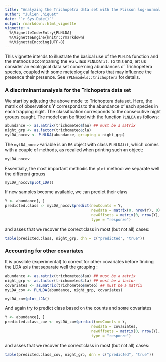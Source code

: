 ```yaml
---
title: "Analyzing the Trichopetra data set with the Poisson log-normal LDA model"
author: "Julien Chiquet"
date: "`r Sys.Date()`"
output: rmarkdown::html_vignette
vignette: >
  %\VignetteIndexEntry{PLNLDA}
  %\VignetteEngine{knitr::rmarkdown}
  %\VignetteEncoding{UTF-8}
---
```


This vignette intends to illustrate the basical use of the `PLNLDA` function and the methods accompaning the R6 Class `PLNLDAfit`. To this end, let us consider an ecological data set concerning abundances of Trichopetera species, coupled with some meteological factors that may influence the presence their presence. See `?PLNmodels::trichoptera` for details. 

### A discriminant analysis for the Trichopetra data set

We start by adjusting the above model to Trichoptera data set. Here, the matrix of observations $\mathbf{Y}$ corresponds to the abundance of each species in each trapping night. The classification corresponds to the consecutive night groups caught. The model can be fitted with the function `PLNLDA` as follows:

```r
abundance <- as.matrix(trichometeo$fau) ## must be a matrix
night_grp <- as.factor(trichometeo$cla) 
myLDA_nocov <- PLNLDA(abundance, grouping = night_grp)
```

The `myLDA_nocov` variable is an `R6` object with class `PLNLDAfit`, which comes with a couple of methods, as recalled when printing such an object:

```r
myLDA_nocov
```

Essentially, the most important methodis the `plot` method: we separate well the different groups
```r
myLDA_nocov$plot_LDA()
```

If new samples become available, we can predict their class
```r
Y <- abundance[, ]
predicted.class <- myLDA_nocov$predict(newCounts = Y, 
                                       newdata = matrix(0, nrow(Y), 0), 
                                       newOffsets = matrix(0, nrow(Y), ncol(Y)), 
                                       type = "response")
```
and asses that we recover the correct class in most (but not all) cases:
```r
table(predicted.class, night_grp, dnn = c("predicted", "true"))
```



### Accounting for other covariates 

It is possible (experimental) to correct for other covariates before finding the LDA axis that separate well the grouping :
```r
abundance <- as.matrix(trichometeo$fau) ## must be a matrix
night_grp <- as.factor(trichometeo$cla) ## must be a factor
covariates <- as.matrix(trichometeo$meteo) ## must be a matrix
myLDA_cov <- PLNLDA(abundance, night_grp, covariates)
```

```r
myLDA_cov$plot_LDA()
```

And again try to predict class based on the counts and some covariates
```r
Y <- abundance[, ]
predicted.class_cov <- myLDA_cov$predict(newCounts = Y, 
                                       newdata = covariates, 
                                       newOffsets = matrix(0, nrow(Y), ncol(Y)), 
                                       type = "response")
```
and asses that we recover the correct class in most (but not all) cases:
```r
table(predicted.class_cov, night_grp, dnn = c("predicted", "true"))
```
